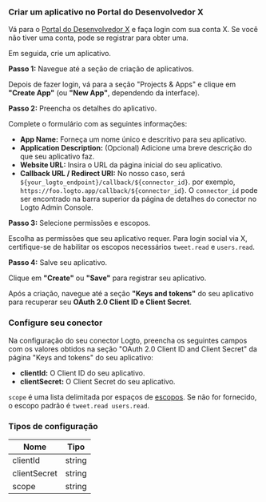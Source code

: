 ### Criar um aplicativo no Portal do Desenvolvedor X

Vá para o [Portal do Desenvolvedor X](https://developer.x.com/en/portal/projects-and-apps) e faça login com sua conta X. Se você não tiver uma conta, pode se registrar para obter uma.

Em seguida, crie um aplicativo.

**Passo 1:** Navegue até a seção de criação de aplicativos.

Depois de fazer login, vá para a seção "Projects & Apps" e clique em **"Create App"** (ou **"New App"**, dependendo da interface).

**Passo 2:** Preencha os detalhes do aplicativo.

Complete o formulário com as seguintes informações:

- **App Name:** Forneça um nome único e descritivo para seu aplicativo.
- **Application Description:** (Opcional) Adicione uma breve descrição do que seu aplicativo faz.
- **Website URL:** Insira o URL da página inicial do seu aplicativo.
- **Callback URL / Redirect URI:** No nosso caso, será `${your_logto_endpoint}/callback/${connector_id}`. por exemplo, `https://foo.logto.app/callback/${connector_id}`. O `connector_id` pode ser encontrado na barra superior da página de detalhes do conector no Logto Admin Console.

**Passo 3:** Selecione permissões e escopos.

Escolha as permissões que seu aplicativo requer. Para login social via X, certifique-se de habilitar os escopos necessários `tweet.read` e `users.read`.

**Passo 4:** Salve seu aplicativo.

Clique em **"Create"** ou **"Save"** para registrar seu aplicativo.

Após a criação, navegue até a seção **"Keys and tokens"** do seu aplicativo para recuperar seu **OAuth 2.0 Client ID e Client Secret**.

### Configure seu conector

Na configuração do seu conector Logto, preencha os seguintes campos com os valores obtidos na seção "OAuth 2.0 Client ID and Client Secret" da página "Keys and tokens" do seu aplicativo:

- **clientId:** O Client ID do seu aplicativo.
- **clientSecret:** O Client Secret do seu aplicativo.

`scope` é uma lista delimitada por espaços de [escopos](https://docs.x.com/x-api/users/user-lookup-me). Se não for fornecido, o escopo padrão é `tweet.read users.read`.

### Tipos de configuração

| Nome         | Tipo   |
| ------------ | ------ |
| clientId     | string |
| clientSecret | string |
| scope        | string |
